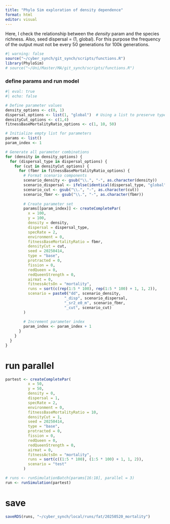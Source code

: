 ```yaml
---
title: "Phylo Sim exploration of density dependence"
format: html
editor: visual
---
```


Here, I check the relationship between the *density* param and the species richness. Also, seed dispersal = (1, global). For this purpose the frequency of the output must not be every 50 generations for 100k generations.

```r
#| warning: false
source("~/cyber_synch/git_synch/scripts/functions.R")
library(PhyloSim)
# source("~/Uni/Master/MA/git_synch/scripts/functions.R")
```

### define params and run model

```r
#| eval: true
#| echo: false

# Define parameter values
density_options <- c(0, 1)
dispersal_options <- list(1, "global")  # Using a list to preserve types
densityCut_options <- c(1,4)
fitnessBaseMortalityRatio_options <- c(1, 10, 50)

# Initialize empty list for parameters
params <- list()
param_index <- 1

# Generate all parameter combinations
for (density in density_options) {
  for (dispersal_type in dispersal_options) {
    for (cut in densityCut_options) {
      for (fbmr in fitnessBaseMortalityRatio_options) {
        # Format scenario components
        scenario_density <- gsub("\\.", "-", as.character(density))
        scenario_dispersal <- ifelse(identical(dispersal_type, "global"), "G", dispersal_type)
        scenario_cut <- gsub("\\.", "-", as.character(cut))
        scenario_fbmr <- gsub("\\.", "-", as.character(fbmr))
        
        # Create parameter set
        params[[param_index]] <- createCompletePar(
          x = 100,
          y = 100,
          density = density,
          dispersal = dispersal_type,
          specRate = 2,
          environment = 0,
          fitnessBaseMortalityRatio = fbmr,
          densityCut = cut,
          seed = 20250414,
          type = "base",
          protracted = 0,
          fission = 0,
          redQueen = 0,
          redQueenStrength = 0,
          airmat = 0,
          fitnessActsOn = "mortality",
          runs = sort(c(rep(1:5 * 100), rep(1:5 * 100) + 1, 1, 2)),
          scenario = paste0("dd", scenario_density,
                          "_disp", scenario_dispersal,
                          "_sr2_e0_m", scenario_fbmr,
                          "_cut", scenario_cut)
        )
        
        # Increment parameter index
        param_index <- param_index + 1
      }
    }
  }
}

```

# run parallel

```r
partest <- createCompletePar(
          x = 50,
          y = 50,
          density = 0,
          dispersal = 1,
          specRate = 2,
          environment = 0,
          fitnessBaseMortalityRatio = 10,
          densityCut = 1,
          seed = 20250414,
          type = "base",
          protracted = 0,
          fission = 0,
          redQueen = 0,
          redQueenStrength = 0,
          airmat = 0,
          fitnessActsOn = "mortality",
          runs = sort(c((1:5 * 100), (1:5 * 100) + 1, 1, 2)),
          scenario = "test"
        )
```


```r
# runs <- runSimulationBatch(params[16:18], parallel = 3)
run <- runSimulation(partest)
```

# save

```r
saveRDS(runs, "~/cyber_synch/local/runs/fat/20250520_mortality")
```
